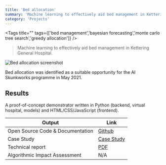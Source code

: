 ```yaml
---
title: 'Bed allocation'
summary: 'Machine learning to effectively aid bed management in Kettering General Hospital.'
category: 'Projects'
---
```


<Tags title="" tags={['bed management','bayesian forecasting','monte carlo tree search','greedy allocation']} />

> Machine learning to effectively aid bed management in Kettering General Hospital.

![Bed allocation screenshot](images/bed-allocation.png)

Bed allocation was identified as a suitable opportunity for the AI Skunkworks programme in May 2021.

## Results

A proof-of-concept demonstrator written in Python (backend, virtual hospital, models) and HTML/CSS/JavaScript (frontend).

Output|Link
---|---
Open Source Code & Documentation|[Github](https://github.com/nhsx/skunkworks-bed-allocation)
Case Study|[Case Study](https://www.nhsx.nhs.uk/ai-lab/explore-all-resources/develop-ai/improving-hospital-bed-allocation-using-ai/)
Technical report|[PDF](https://github.com/nhsx/skunkworks-bed-allocation/blob/main/docs/NHS_AI_Lab_Skunkworks_Bed_Allocation_Technical_Report.pdf)
Algorithmic Impact Assessment|N/A